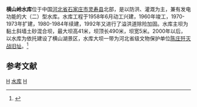 {{Infobox Reservoir | 
|name = 横山岭水库
|nickname= 横山湖
|image = Hengshanlin Reservoir.jpg
|image_caption= 
|pushpin_map = China Hebei
|pushpin_map_caption = 横山岭水库在河北的位置
|code = BCD13570172
|class  = 大（二）型水库
|location_of_reservoir    = 
|location_of_dam = [[河北省|河北省]][[石家庄市|石家庄市]][[灵寿县|灵寿县]][[岔头镇|岔头镇]]
|inflow  = 
|outflow= [[磁河|木刀沟]]（[[大清河|大清河]]水系）
|catchment_area           = 440
|reservoir_area           = 
|mean_depth               = 
|maximum_depth            = 
|flood_level              = 
|normal_water_level       = 
|dead_water_level         = 
|water_quality            = 
|island                   = 
|maximum_storage_capacity = 2.43亿
|normal_storage_capacity  = 
|dead_storage_capacity    = 
|type_of_dam              = 土斜墙土砂组合坝
|elevation_of_dam         = 
|height_of_dam            = 41
|length_of_dam            = 490
|width_of_dam             = 5
|installed_capacity       = 1500kW
|start                    = 1958年6月
|complete                 = 1960年6月
|cost                     = 
|emigrate= 3674
|latd = 38
|latm = 33
|lats = 58
|latNS = N
|longd = 114
|longm = 10
|longs = 59
|longEW = E
|website = 
|footnotes = <ref>{{Cite web |url=http://www.sjzsl.gov.cn/col/col_2004_6_1_2_25_26_150/index.html |title=存档副本 |access-date=2010-08-29 |archive-date=2016-03-04 |archive-url=https://web.archive.org/web/20160304105901/http://www.sjzsl.gov.cn/col/col_2004_6_1_2_25_26_150/index.html |dead-url=no }}</ref> 
}}
'''横山岭水库'''位于中国[[河北省|河北省]][[石家庄市|石家庄市]][[灵寿县|灵寿县]]北部，是以防洪、灌溉为主，兼有发电功能的大（二）型水库。水库工程于1958年6月动工兴建，1960年竣工，1970-1973年扩建，1980-1984年续建，1992年又进行了溢洪道除险加固。水库主坝为黏土斜墙土砂混合坝，最大坝高41米，坝顶长490米，坝宽5米。2000年以后，以水库为依托建设了横山湖景区，水库大坝一带为河北省级文物保护单位[[陈庄歼灭战旧址|陈庄歼灭战旧址]]。<ref name="中国河湖大典">{{cite book zh |author=《[[中国河湖大典|中国河湖大典]]》编纂委员会 |title=《中国河湖大典·海河卷》 |format=M |edition=1 |location=北京 |publisher=中国水利水电出版社 |date=2013年1月 |pages=120页 |id= ISBN 978-7-5170-0563-6}}</ref>


==参考文献==
{{reflist}}

[[Category:河北水库|H]]
[[Category:石家庄地理|水库]]
[[Category:灵寿县|H]]